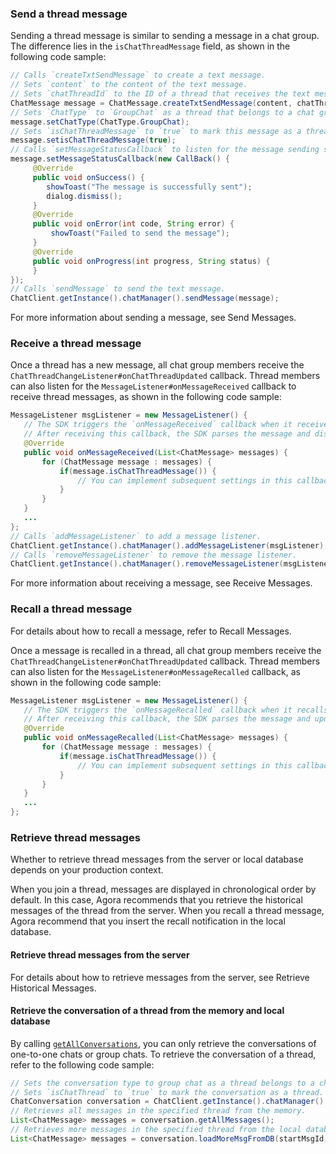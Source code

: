 <PlatformWrapper platform="android">

### Send a thread message

Sending a thread message is similar to sending a message in a chat group. The difference lies in the `isChatThreadMessage` field, as shown in the following code sample:

```java
// Calls `createTxtSendMessage` to create a text message. 
// Sets `content` to the content of the text message.
// Sets `chatThreadId` to the ID of a thread that receives the text message.
ChatMessage message = ChatMessage.createTxtSendMessage(content, chatThreadId); 
// Sets `ChatType` to `GroupChat` as a thread that belongs to a chat group.
message.setChatType(ChatType.GroupChat); 
// Sets `isChatThreadMessage` to `true` to mark this message as a thread message.
message.setisChatThreadMessage(true);
// Calls `setMessageStatusCallback` to listen for the message sending status. You can implement subsequent settings in this callback, for example, displaying a pop-up if the message sending fails.
message.setMessageStatusCallback(new CallBack() {
     @Override
     public void onSuccess() {
        showToast("The message is successfully sent");
        dialog.dismiss();
     }
     @Override
     public void onError(int code, String error) {
         showToast("Failed to send the message");
     }
     @Override
     public void onProgress(int progress, String status) {
     }
});
// Calls `sendMessage` to send the text message.
ChatClient.getInstance().chatManager().sendMessage(message);
```

For more information about sending a message, see <Link to="/agora-chat/client-api/messages/send-receive-messages?platform={{platform.PATH}}#send-a-text-message">Send Messages</Link>.


### Receive a thread message

Once a thread has a new message, all chat group members receive the `ChatThreadChangeListener#onChatThreadUpdated` callback. Thread members can also listen for the `MessageListener#onMessageReceived` callback to receive thread messages, as shown in the following code sample:

```java
MessageListener msgListener = new MessageListener() {
   // The SDK triggers the `onMessageReceived` callback when it receives a message.
   // After receiving this callback, the SDK parses the message and displays it.
   @Override
   public void onMessageReceived(List<ChatMessage> messages) {
       for (ChatMessage message : messages) {
           if(message.isChatThreadMessage()) {
               // You can implement subsequent settings in this callback.
           }
       }
   }
   ...
};
// Calls `addMessageListener` to add a message listener.
ChatClient.getInstance().chatManager().addMessageListener(msgListener);
// Calls `removeMessageListener` to remove the message listener.
ChatClient.getInstance().chatManager().removeMessageListener(msgListener);
```

For more information about receiving a message, see <Link to="/agora-chat/client-api/messages/send-receive-messages?platform={{platform.PATH}}#receive-a-message">Receive Messages</Link>.


### Recall a thread message

For details about how to recall a message, refer to <Link to="/agora-chat/client-api/messages/send-receive-messages?platform={{platform.PATH}}#recall-a-message">Recall Messages</Link>.

Once a message is recalled in a thread, all chat group members receive the `ChatThreadChangeListener#onChatThreadUpdated` callback. Thread members can also listen for the `MessageListener#onMessageRecalled` callback, as shown in the following code sample:

```java
MessageListener msgListener = new MessageListener() {
   // The SDK triggers the `onMessageRecalled` callback when it recalls a message.
   // After receiving this callback, the SDK parses the message and updates its display.
   @Override
   public void onMessageRecalled(List<ChatMessage> messages) {
       for (ChatMessage message : messages) {
           if(message.isChatThreadMessage()) {
               // You can implement subsequent settings in this callback.
           }
       }
   }
   ...
};
```

### Retrieve thread messages

Whether to retrieve thread messages from the server or local database depends on your production context.

When you join a thread, messages are displayed in chronological order by default. In this case, Agora recommends that you retrieve the historical messages of the thread from the server. When you recall a thread message, Agora recommend that you insert the recall notification in the local database.

#### Retrieve thread messages from the server

For details about how to retrieve messages from the server, see <Link to="/agora-chat/client-api/messages/retrieve-messages?platform={{platform.PATH}}#retrieve-historical-messages-of-the-specified-conversation">Retrieve Historical Messages</Link>.

#### Retrieve the conversation of a thread from the memory and local database

By calling [`getAllConversations`](/agora-chat/client-api/messages/manage-messages#retrieve-conversations), you can only retrieve the conversations of one-to-one chats or group chats. To retrieve the conversation of a thread, refer to the following code sample:

```java
// Sets the conversation type to group chat as a thread belongs to a chat group.
// Sets `isChatThread` to `true` to mark the conversation as a thread.
ChatConversation conversation = ChatClient.getInstance().chatManager().getConversation(chatThreadId, ChatConversationType.GroupChat, createIfNotExists, isChatThread);
// Retrieves all messages in the specified thread from the memory.
List<ChatMessage> messages = conversation.getAllMessages();
// Retrieves more messages in the specified thread from the local database. The SDK automatically loads and stores the retrieved messages to the memory.
List<ChatMessage> messages = conversation.loadMoreMsgFromDB(startMsgId, pagesize, searchDirection);
```

</PlatformWrapper>